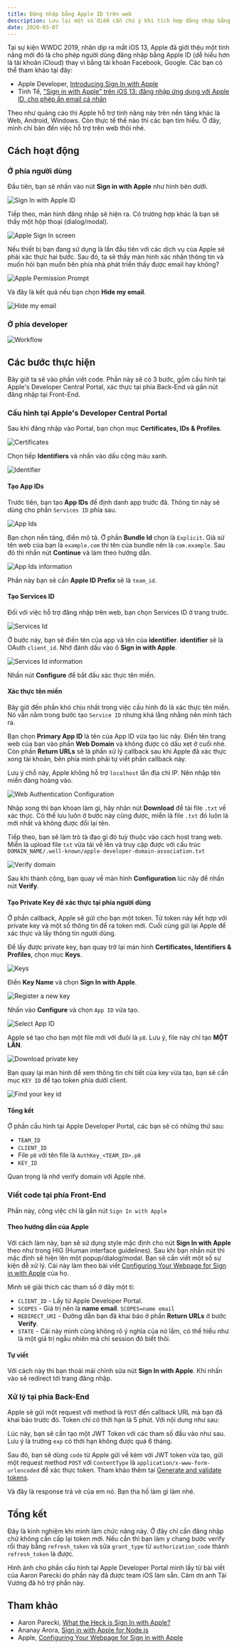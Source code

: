 ```yaml
---
title: Đăng nhập bằng Apple ID trên web
description: Lưu lại một số điểm cần chú ý khi tích hợp đăng nhập bằng Apple ID trên web.
date: 2020-03-07
---
```


Tại sự kiện WWDC 2019, nhân dịp ra mắt iOS 13, Apple đã giới thệu một tính năng mới đó là cho phép người dùng đăng nhập bằng Apple ID (dễ hiểu hơn là tài khoản iCloud) thay vì bằng tài khoản Facebook, Google. Các bạn có thể tham khảo tại đây:

- Apple Developer, [Introducing Sign In with Apple](https://developer.apple.com/videos/play/wwdc2019/706/)
- Tinh Tế, ["Sign in with Apple" trên iOS 13: đăng nhập ứng dụng với Apple ID, cho phép ẩn email cá nhân](https://tinhte.vn/thread/sign-in-with-apple-tren-ios-13-dang-nhap-ung-dung-voi-apple-id-cho-phep-an-email-ca-nhan.2969700/)

Theo như quảng cáo thì Apple hỗ trợ tính năng này trên nền tảng khác là Web, Android, Windows. Còn thực tế thế nào thì các bạn tìm hiểu. Ở đây, mình chỉ bàn đến việc hỗ trợ trên web thôi nhé.

## Cách hoạt động

### Ở phía người dùng

Đầu tiên, bạn sẽ nhấn vào nút **Sign in with Apple** như hình bên dưới.

![Sign In with Apple ID](../../assets/tutorials/dang-nhap-bang-apple-id-tren-web/button-sign-in-with-apple.png)

Tiếp theo, màn hình đăng nhập sẽ hiện ra. Có trường hợp khác là bạn sẽ thấy một hộp thoại (dialog/modal).

![Apple Sign In screen](../../assets/tutorials/dang-nhap-bang-apple-id-tren-web/apple-sign-in-screen.png)

Nếu thiết bị bạn đang sử dụng là lần đầu tiên với các dịch vụ của Apple sẽ phải xác thực hai bước. Sau đó, ta sẽ thấy màn hình xác nhận thông tin và muốn hỏi bạn muốn bên phía nhà phát triển thấy được email hay không?

![Apple Permission Prompt](../../assets/tutorials/dang-nhap-bang-apple-id-tren-web/apple-permission-prompt.png)

Và đây là kết quả nếu bạn chọn **Hide my email**.

![Hide my email](../../assets/tutorials/dang-nhap-bang-apple-id-tren-web/hide-my-email.png)

### Ở phía developer

![Workflow](../../assets/tutorials/dang-nhap-bang-apple-id-tren-web/workflow.png)

## Các bước thực hiện

Bây giờ ta sẽ vào phần viết code. Phần này sẽ có 3 bước, gồm cấu hình tại Apple's Developer Central Portal, xác thực tại phía Back-End và gắn nút đăng nhập tại Front-End.

### Cấu hình tại Apple's Developer Central Portal

Sau khi đăng nhập vào Portal, bạn chọn mục **Certificates, IDs & Profiles**.

![Certificates](../../assets/tutorials/dang-nhap-bang-apple-id-tren-web/certificates.png)

Chọn tiếp **Identifiers** và nhấn vào dấu cộng màu xanh.

![Identifier](../../assets/tutorials/dang-nhap-bang-apple-id-tren-web/create-identifier.png)

#### Tạo App IDs

Trước tiên, bạn tạo **App IDs** để định danh app trước đã. Thông tin này sẽ dùng cho phần `Services ID` phía sau.

![App Ids](../../assets/tutorials/dang-nhap-bang-apple-id-tren-web/app-ids.png)

Bạn chọn nền tảng, điền mô tả. Ở phần **Bundle Id** chọn là `Explicit`. Giả sử tên web của bạn là `example.com` thì tên của bundle nên là `com.example`. Sau đó thì nhấn nút **Continue** và làm theo hướng dẫn.

![App Ids information](../../assets/tutorials/dang-nhap-bang-apple-id-tren-web/app-id-information.png)

Phần này bạn sẽ cần **Apple ID Prefix** sẽ là `team_id`.

#### Tạo Services ID

Đối với việc hỗ trợ đăng nhập trên web, bạn chọn Services ID ở trang trước.

![Services Id](../../assets/tutorials/dang-nhap-bang-apple-id-tren-web/create-services-id.png)

Ở bước này, bạn sẽ điền tên của app và tên của **identifier**. **identifier** sẽ là OAuth `client_id`. Nhớ đánh dấu vào ô **Sign in with Apple**.

![Services Id information](../../assets/tutorials/dang-nhap-bang-apple-id-tren-web/services-id-information.png)

Nhấn nút **Configure** để bắt đầu xác thực tên miền.

#### Xác thực tên miền

Bây giờ đến phần khó chịu nhất trong việc cấu hình đó là xác thực tên miền. Nó vẫn nằm trong bước tạo `Service ID` nhưng khá lằng nhằng nên mình tách ra.

Bạn chọn **Primary App ID** là tên của App ID vừa tạo lúc nãy. Điền tên trang web của bạn vào phần **Web Domain** và không được có dấu xẹt ở cuối nhé. Còn phần **Return URLs** sẽ là phần xử lý callback sau khi Apple đã xác thực xong tài khoản, bên phía mình phải tự viết phần callback này.

Lưu ý chỗ này, Apple không hỗ trợ `localhost` lẫn địa chỉ IP. Nên nhập tên miền đàng hoàng vào.

![Web Authentication Configuration](../../assets/tutorials/dang-nhap-bang-apple-id-tren-web/web-authentication-configuration.png)

Nhập xong thì bạn khoan làm gì, hãy nhân nút **Download** để tải file `.txt` về xác thực. Có thể lưu luôn ở bước này cũng được, miễn là file `.txt` đó luôn là mới nhất và không được đổi lại tên.

Tiếp theo, bạn sẽ làm trò tà đạo gì đó tuỳ thuộc vào cách host trang web. Miễn là upload file `txt` vừa tải về lên và truy cập được với cấu trúc `DOMAIN_NAME/.well-known/apple-developer-domain-association.txt`

![Verify domain](../../assets/tutorials/dang-nhap-bang-apple-id-tren-web/verify-domain.png)

Sau khi thành công, bạn quay về màn hình **Configuration** lúc nãy để nhấn nút **Verify**.

#### Tạo Private Key để xác thực tại phía người dùng

Ở phần callback, Apple sẽ gửi cho bạn một token. Từ token này kết hợp với private key và một số thông tin để ra token mới. Cuối cùng gửi lại Apple để xác thực và lấy thông tin người dùng.

Để lấy được private key, bạn quay trở lại màn hình **Certificates, Identifiers & Profiles**, chọn mục **Keys**.

![Keys](../../assets/tutorials/dang-nhap-bang-apple-id-tren-web/keys.png)

Điền **Key Name** và chọn **Sign In with Apple**.

![Register a new key](../../assets/tutorials/dang-nhap-bang-apple-id-tren-web/register-a-new-key.png)

Nhấn vào **Configure** và chọn `App ID` vừa tạo.

![Select App ID](../../assets/tutorials/dang-nhap-bang-apple-id-tren-web/select-app-id.png)

Apple sẽ tạo cho bạn một file mới với đuôi là `p8`. Lưu ý, file này chỉ tạo **MỘT LẦN**.

![Download private key](../../assets/tutorials/dang-nhap-bang-apple-id-tren-web/download-your-key.png)

Bạn quay lại màn hình để xem thông tin chi tiết của key vừa tạo, bạn sẽ cần mục `KEY ID` để tạo token phía dưới client.

![Find your key id](../../assets/tutorials/dang-nhap-bang-apple-id-tren-web/find-your-key-id.png)

#### Tổng kết

Ở phần cấu hình tại Apple Developer Portal, các bạn sẽ có những thứ sau:

- `TEAM_ID`
- `CLIENT_ID`
- File `p8` với tên file là `AuthKey_<TEAM_ID>.p8`
- `KEY_ID`

Quan trọng là nhớ verify domain với Apple nhé.

### Viết code tại phía Front-End

Phần này, công việc chỉ là gắn nút `Sign In with Apple`

#### Theo hướng dẫn của Apple

Với cách làm này, bạn sẽ sử dụng style mặc định cho nút **Sign In with Apple** theo như trong HIG (Human interface guidelines). Sau khi bạn nhấn nút thì mặc định sẽ hiện lên một popup/dialog/modal. Bạn sẽ cần viết một số sự kiện đễ xử lý. Cái này làm theo bài viết [Configuring Your Webpage for Sign in with Apple](https://developer.apple.com/documentation/signinwithapplejs/configuring_your_webpage_for_sign_in_with_apple) của họ.

Mình sẽ giải thích các tham số ở đây một tí:

- `CLIENT_ID` - Lấy từ Apple Developer Portal.
- `SCOPES` - Giá trị nên là **name email**. `SCOPES=name email`
- `REDIRECT_URI` - Đường dẫn bạn đã khai báo ở phần **Return URLs** ở bước **Verify**.
- `STATE` - Cái này mình cũng không rõ ý nghĩa của nó lắm, có thể hiểu như là một giá trị ngẫu nhiên mà chỉ session đó biết thôi.

#### Tự viết

Với cách này thì bạn thoải mái chỉnh sửa nút **Sign In with Apple**. Khi nhấn vào sẽ redirect tới trang đăng nhập.

### Xử lý tại phía Back-End

Apple sẽ gửi một request với method là `POST` đến callback URL mà bạn đã khai báo trước đó. Token chỉ có thời hạn là 5 phút. Với nội dung như sau:

Lúc này, bạn sẽ cần tạo một JWT Token với các tham số đầu vào như sau. Lưu ý là trường `exp` có thời hạn không được quá 6 tháng.

Sau đó, bạn sẽ dùng `code` từ Apple gửi về kèm với JWT token vừa tạo, gửi một request method `POST` với `ContentType` là `application/x-www-form-urlencoded` để xác thực token. Tham khảo thêm tại [Generate and validate tokens](https://developer.apple.com/documentation/signinwithapplerestapi/generate_and_validate_tokens).

Và đây là response trả vè của em nó. Bạn tha hồ làm gì làm nhé.

## Tổng kết

Đây là kinh nghiệm khi mình làm chức năng này. Ở đây chỉ cần đăng nhập chứ không cần cấp lại token mới. Nếu cần thì bạn làm y chang bước verify rồi thay bằng `refresh_token` và sửa `grant_type` từ `authorization_code` thành `refresh_token` là được.

Hình ảnh cho phần cấu hình tại Apple Developer Portal mình lấy từ bài viết của Aaron Parecki do phần này đã được team iOS làm sẵn. Cảm ơn anh Tài Vương đã hõ trợ phần này.

## Tham khảo

- Aaron Parecki, [What the Heck is Sign In with Apple?](https://developer.okta.com/blog/2019/06/04/what-the-heck-is-sign-in-with-apple)
- Ananay Arora, [Sign in with Apple for Node.js](https://github.com/ananay/apple-auth)
- Apple, [Configuring Your Webpage for Sign in with Apple](https://developer.apple.com/documentation/signinwithapplejs/configuring_your_webpage_for_sign_in_with_apple)
